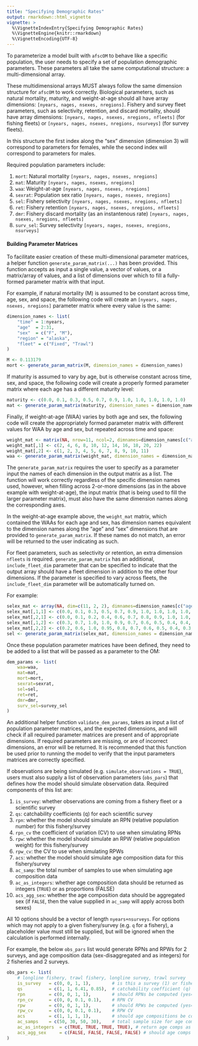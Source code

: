 ```yaml
---
title: "Specifying Demographic Rates"
output: rmarkdown::html_vignette
vignette: >
  %\VignetteIndexEntry{Specifying Demographic Rates}
  %\VignetteEngine{knitr::rmarkdown}
  %\VignetteEncoding{UTF-8}
---
```


To parameterize a model built with `afscOM` to behave like a specific population, the user needs to specify a set of population demographic parameters. These parameters all take the same computational structure: a multi-dimensional array.

These multidimensional arrays MUST always follow the same dimension structure for `afscOM` to work correctly. Biological parameters, such as natural mortality, maturity, and weight-at-age should all have array dimensions: `[nyears, nages, nsexes, nregions]`. Fishery and survey fleet parameters, such as selectivity, retention, and discard mortality, should have array dimensions: `[nyears, nages, nsexes, nregions, nfleets]` (for fishing fleets) or `[nyears, nages, nsexes, nregions, nsurveys]` (for survey fleets).

In this structure the first index along the "sex" dimension (dimension 3) will correspond to parameters for females, while the second index will correspond to parameters for males.

Required population parameters include:

1. `mort`: Natural mortality `[nyears, nages, nsexes, nregions]`
2. `mat`: Maturity `[nyears, nages, nsexes, nregions]`
3. `waa`: Weight-at-age `[nyears, nages, nsexes, nregions]`
4. `sexrat`: Population sex ratio `[nyears, nages, nsexes, nregions]`
5. `sel`: Fishery selectivity `[nyears, nages, nsexes, nregions, nfleets]`
6. `ret`: Fishery retention `[nyears, nages, nsexes, nregions, nfleets]`
7. `dmr`: Fishery discard mortality (as an instantenous rate) `[nyears, nages, nsexes, nregions, nfleets]`
8. `surv_sel`: Survey selectivity `[nyears, nages, nsexes, nregions, nsurveys]`

#### Building Parameter Matrices
To facilitate easier creation of these multi-dimensional parameter matrices, a helper function `generate_param_matrix(...)` has been provided. This function accepts as input a single value, a vector of values, or a matrix/array of values, and a list of dimensions over which to fill a fully-formed parameter matrix with that input.

For example, if natural mortality (M) is assumed to be constant across time, age, sex, and space, the following code will create an `[nyears, nages, nsexes, nregions]` parameter matrix where every value is the same:

```r
dimension_names <- list(
    "time" = 1:nyears,
    "age"  = 2:31,
    "sex"  = c("F", "M"),
    "region" = "alaska",
    "fleet" = c("Fixed", "Trawl")
)

M <- 0.113179
mort <- generate_param_matrix(M, dimension_names = dimension_names)
```

If maturity is assumed to vary by age, but is otherwise constant across time, sex, and space, the following code will create a properly formed parameter matrix where each age has a different maturity level:

```r
maturity <- c(0.0, 0.1, 0.3, 0.5, 0.7, 0.9, 1.0, 1.0, 1.0, 1.0, 1.0)
mat <- generate_param_matrix(maturity, dimension_names = dimension_names, by="age")
```

Finally, if weight-at-age (WAA) varies by both age and sex, the following code will create the appropriately formed parameter matrix with different values for WAA by age and sex, but repeated across time and space:

```r
weight_mat <- matrix(NA, nrow=11, ncol=2, dimnames=dimension_names[c("age", "sex")])
weight_mat[,1] <- c(2, 4, 6, 8, 10, 12, 14, 16, 18, 20, 22)
weight_mat[,2] <- c(1, 2, 3, 4, 5, 6, 7, 8, 9, 10, 11)
waa <- generate_param_matrix(weight_mat, dimension_names = dimension_names, by=c("age", "sex"))
```

The `generate_param_matrix` requires the user to specify as a parameter input the names of each dimension in the output matrix as a list. The function will work correctly regardless of the specific dimension names used, however, when filling across 2-or-more dimensions (as in the above example with weight-at-age), the input matrix (that is being used to fill the larger parameter matrix), must also have the same dimension names along the corresponding axes. 

In the weight-at-age example above, the `weight_mat` matrix, which contained the WAAs for each age and sex, has dimension names equivalent to the dimension names along the "age" and "sex" dimensions that are provided to `generate_param_matrix`. If these names do not match, an error will be returned to the user indicating as such.

For fleet parameters, such as selectivity or retention, an extra dimension `nfleets` is required. `generate_param_matrix` has an additional, `include_fleet_dim` parameter that can be specified to indicate that the output array should have a fleet dimension in addition to the other four dimensions. If the parameter is specified to vary across fleets, the `include_fleet_dim` parameter will be automatically turned on. 

For example:

```r
selex_mat <- array(NA, dim=c(11, 2, 2), dimnames=dimension_names[c("age", "sex", "fleet")])
selex_mat[,1,1] <- c(0.0, 0.1, 0.3, 0.5, 0.7, 0.9, 1.0, 1.0, 1.0, 1.0, 1.0)
selex_mat[,2,1] <- c(0.0, 0.1, 0.2, 0.4, 0.6, 0.7, 0.8, 0.9, 1.0, 1.0, 1.0)
selex_mat[,1,2] <- c(0.3, 0.7, 1.0, 1.0, 0.9, 0.7, 0.6, 0.5, 0.4, 0.4, 0.4)
selex_mat[,2,2] <- c(0.2, 0.6, 1.0, 0.95, 0.8, 0.7, 0.6, 0.5, 0.4, 0.3, 0.3)
sel <- generate_param_matrix(selex_mat, dimension_names = dimension_names, by=c("age", "sex", "fleet"))
```

Once these population parameter matrices have been defined, they need to be added to a list that will be passed as a parameter to the OM:

```r
dem_params <- list(
    waa=waa,
    mat=mat,
    mort=mort,
    sexrat=sexrat,
    sel=sel,
    ret=ret,
    dmr=dmr,
    surv_sel=survey_sel
)
```

An additional helper function `validate_dem_params`, takes as input a list of population parameter matrices, and the expected dimensions, and will check if all required parameter matrices are present and of appropriate dimensions. If required parameters are missing, or are of incorrect dimensions, an error will be returned. It is recommended that this function be used prior to running the model to verify that the input parameters matrices are correctly specified.

If observations are being simulated (e.g. `simulate_observations = TRUE`), users must also supply a list of observation parameters (`obs_pars`) that defines how the model should simulate observation data. Required components of this list are:

1. `is_survey`: whether observations are coming from a fishery fleet or a scientific survey
2. `qs`: catchability coefficients (q) for each scientific survey
3. `rpn`: whether the model should simulate an RPN (relative population number) for this fishery/survey
4. `rpn_cv` the coefficient of variation (CV) to use when simulating RPNs
5. `rpw`: whether the model should simulate an RPW (relative population weight) for this fishery/survey
6. `rpw_cv`: the CV to use when simulating RPWs
7. `acs`: whether the model should simulate age composition data for this fishery/survey
8. `ac_samp`: the total number of samples to use when simulating age composition data
9. `ac_as_integers`: whether age composition data should be returned as integers (`TRUE`) or as proportions (FALSE)
10. `acs_agg_sex`: whether the age composition data should be aggregated sex (if `FALSE`, then the value supplied in `ac_samp` will apply across both sexes)

All 10 options should be a vector of length `nyears+nsurveys`. For options which may not apply to a given fishery/survey (e.g. `q` for a fishery), a placeholder value must still be supplied, but will be ignored when the calculation is performed internally.

For example, the below `obs_pars` list would generate RPNs and RPWs for 2 surveys, and age composition data (sex-disaggregated and as integers) for 2 fisheries and 2 surveys.

```r
obs_pars <- list(
    # longline fishery, trawl fishery, longline survey, trawl survey
    is_survey   = c(0, 0, 1, 1),        # is this a survey (1) or fishery (0)
    qs          = c(1, 1, 6.41, 0.85),  # catchability coefficient (q) for surveys
    rpn         = c(0, 0, 1, 1),        # should RPNs be computed (yes=1, no=0)
    rpn_cv      = c(0, 0, 0.1, 0.1),    # RPN CV
    rpw         = c(0, 0, 1, 1),        # should RPWs be computed (yes=1, no=0)
    rpw_cv      = c(0, 0, 0.1, 0.1),    # RPW CV
    acs         = c(1, 1, 1, 1),        # should age compositions be computed (yes=1, no=0)
    ac_samps    = c(50, 30, 50, 30),    # total sample size for age composition observations
    ac_as_integers  = c(TRUE, TRUE, TRUE, TRUE), # return age comps as integers (TRUE) or proportions (FALSE)
    acs_agg_sex     = c(FALSE, FALSE, FALSE, FALSE) # should age comps be aggregated by sex
)
```
